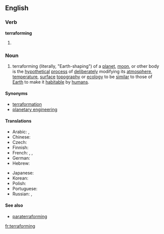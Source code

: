 ==English==

===Verb===
'''terraforming'''

# {{present participle of|[[terraform]]}}

===Noun===
{{wikipedia}}
{{en-noun|-}}

# terraforming (literally, "Earth-shaping") of a [[planet]], [[moon]], or other body is the [[hypothetical]] [[process]] of [[deliberately]] modifying its [[atmosphere]], [[temperature]], [[surface]] [[topography]] or [[ecology]] to be [[similar]] to those of [[Earth]] to make it [[habitable]] by [[human|humans]].

====Synonyms====
* [[terraformation]]
* [[planetary engineering]]

====Translations====
{{trans-top|planetary engineering}}
* Arabic: {{t|ar|إعادة تأهيل|f|tr='i3aada(t) ta'hiil|sc=Arab}},  {{t|ar|تيرافورمينغ|m|tr=teraforming|sc=Arab}}
* Chinese: {{zh-zh-p|地球化|dìqiúhuà}}
* Czech: {{t|cs|terraformace|f}}
* Finnish: {{t|fi|maankaltaistaminen}}
* French: {{t|fr|terraformation|f}},  {{t+|fr|terraforming|m}},  {{t|fr|terraformage|m}}
* German: {{t|de|Terraforming|n}}
* Hebrew: {{t|he|הארצה|sc=Hebr}}
{{trans-mid}}
* Japanese: {{t|ja|テラフォーミング|tr=terrafōmingu|sc=Jpan}}
* Korean: {{t|ko|테라포밍|sc=Kore}}
* Polish: {{t|pl|terraformowanie|n}}
* Portuguese: {{t|pt|terraformação|f}}
* Russian: {{t|ru|терраформирование|n|tr=terraformírovanije|sc=Cyrl}},  {{t|ru|терраформинг|m|tr=terrafórming|sc=Cyrl}}
{{trans-bottom}}

====See also====
* [[paraterraforming]]

[[fr:terraforming]]